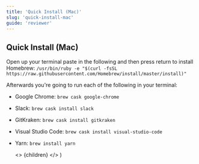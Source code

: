 ```yaml
---
title: 'Quick Install (Mac)'
slug: 'quick-install-mac'
guide: 'reviewer'
---
```


## Quick Install (Mac)
Open up your terminal paste in the following and then press return to install Homebrew: `/usr/bin/ruby -e "$(curl -fsSL https://raw.githubusercontent.com/Homebrew/install/master/install)"`

Afterwards you're going to run each of the following in your terminal:
- Google Chrome: `brew cask google-chrome`
- Slack: `brew cask install slack`
- GitKraken: `brew cask install gitkraken`
- Visual Studio Code: `brew cask install visual-studio-code`
- Yarn: `brew install yarn`

  <>
    {children}
  </>
)